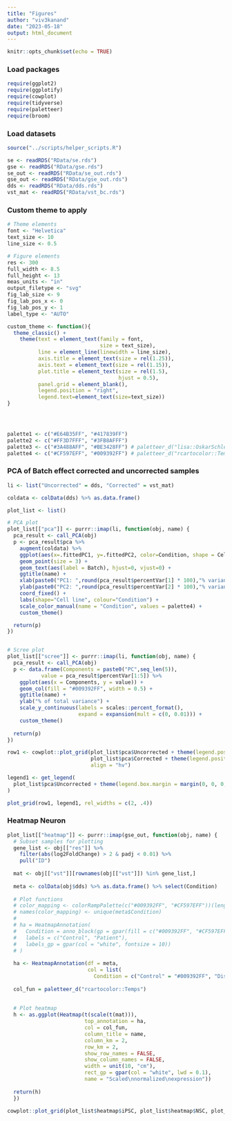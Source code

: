 ```yaml
---
title: "Figures"
author: "viv3kanand"
date: "2023-05-18"
output: html_document
---
```


```r
knitr::opts_chunk$set(echo = TRUE)
```

### Load packages
```r
require(ggplot2)
require(ggplotify)
require(cowplot)
require(tidyverse)
require(paletteer)
require(broom)
```

### Load datasets
```r
source("../scripts/helper_scripts.R")

se <- readRDS("RData/se.rds")
gse <- readRDS("RData/gse.rds")
se_out <- readRDS("RData/se_out.rds")
gse_out <- readRDS("RData/gse_out.rds")
dds <- readRDS("RData/dds.rds")
vst_mat <- readRDS("RData/vst_bc.rds")
```

### Custom theme to apply
```r
# Theme elements
font <- "Helvetica"
text_size <- 10
line_size <- 0.5

# Figure elements
res <- 300
full_width <- 8.5
full_height <- 13
meas_units <- "in"
output_filetype <- "svg"
fig_lab_size <- 9
fig_lab_pos_x <- 0
fig_lab_pos_y <- 1
label_type <- "AUTO"

custom_theme <- function(){
  theme_classic() +
    theme(text = element_text(family = font,
                              size = text_size),
          line = element_line(linewidth = line_size),
          axis.title = element_text(size = rel(1.25)),
          axis.text = element_text(size = rel(1.15)),
          plot.title = element_text(size = rel(1.5),
                                    hjust = 0.5),
          panel.grid = element_blank(),
          legend.position = "right",
          legend.text=element_text(size=text_size))
}




palette1 <- c("#E64B35FF", "#417839FF")
palette2 <- c("#FF3D7FFF", "#3FB8AFFF")
palette3 <- c("#3A488AFF", "#BE3428FF") # paletteer_d("lisa::OskarSchlemmer")
palette4 <- c("#CF597EFF", "#009392FF") # paletteer_d("rcartocolor::Temps")
```


### PCA of Batch effect corrected and uncorrected samples
```r
li <- list("Uncorrected" = dds, "Corrected" = vst_mat)

coldata <- colData(dds) %>% as.data.frame()

plot_list <- list()

# PCA plot
plot_list[["pca"]] <- purrr::imap(li, function(obj, name) {
  pca_result <- call_PCA(obj)
  p <- pca_result$pca %>% 
    augment(coldata) %>%
    ggplot(aes(x=.fittedPC1, y=.fittedPC2, color=Condition, shape = Cell_line)) + 
    geom_point(size = 3) + 
    geom_text(aes(label = Batch), hjust=0, vjust=0) +
    ggtitle(name) +
    xlab(paste0("PC1: ",round(pca_result$percentVar[1] * 100),"% variance")) +
    ylab(paste0("PC2: ",round(pca_result$percentVar[2] * 100),"% variance")) +
    coord_fixed() +
    labs(shape="Cell line", colour="Condition") +
    scale_color_manual(name = "Condition", values = palette4) +
    custom_theme()

  return(p)
})


# Scree plot
plot_list[["scree"]] <- purrr::imap(li, function(obj, name) {
  pca_result <- call_PCA(obj)
  p <- data.frame(Components = paste0("PC",seq_len(5)), 
           value = pca_result$percentVar[1:5]) %>%
    ggplot(aes(x = Components, y = value)) + 
    geom_col(fill = "#009392FF", width = 0.5) + 
    ggtitle(name) +
    ylab("% of total variance") + 
    scale_y_continuous(labels = scales::percent_format(),
                       expand = expansion(mult = c(0, 0.01))) +
    custom_theme()
  
  return(p)
})

row1 <- cowplot::plot_grid(plot_list$pca$Uncorrected + theme(legend.position="none"), 
                           plot_list$pca$Corrected + theme(legend.position="none"),
                           align = "hv")

legend1 <- get_legend(
  plot_list$pca$Uncorrected + theme(legend.box.margin = margin(0, 0, 0, 12))
)

plot_grid(row1, legend1, rel_widths = c(2, .4))

```

### Heatmap Neuron
```r
plot_list[["heatmap"]] <- purrr::imap(gse_out, function(obj, name) {
  # Subset samples for plotting
  gene_list <- obj[["res"]] %>% 
    filter(abs(log2FoldChange) > 2 & padj < 0.01) %>% 
    pull("ID")
  
  mat <- obj[["vst"]][rownames(obj[["vst"]]) %in% gene_list,]
  
  meta <- colData(obj$dds) %>% as.data.frame() %>% select(Condition)
  
  # Plot functions
  # color_mapping <- colorRampPalette(c("#009392FF", "#CF597EFF"))(length(unique(meta$Condition)))
  # names(color_mapping) <- unique(meta$Condition)
  # 
  # ha = HeatmapAnnotation(
  #   Condition = anno_block(gp = gpar(fill = c("#009392FF", "#CF597EFF")),
  #   labels = c("Control", "Patient"),
  #   labels_gp = gpar(col = "white", fontsize = 10))
  # )
  
  ha <- HeatmapAnnotation(df = meta, 
                          col = list(
                            Condition = c("Control" = "#009392FF", "Diseased" = "#CF597EFF")))
  
  col_fun = paletteer_d("rcartocolor::Temps")
  
  
  # Plot heatmap
  h <- as.ggplot(Heatmap(t(scale(t(mat))), 
                         top_annotation = ha,
                         col = col_fun,
                         column_title = name,
                         column_km = 2,
                         row_km = 2, 
                         show_row_names = FALSE,
                         show_column_names = FALSE,
                         width = unit(10, "cm"),
                         rect_gp = gpar(col = "white", lwd = 0.1),
                         name = "Scaled\nnormalized\nexpression"))
  
  return(h)
  })

cowplot::plot_grid(plot_list$heatmap$iPSC, plot_list$heatmap$NSC, plot_list$heatmap$Neuron, align = "hv", nrow = 1)
```













